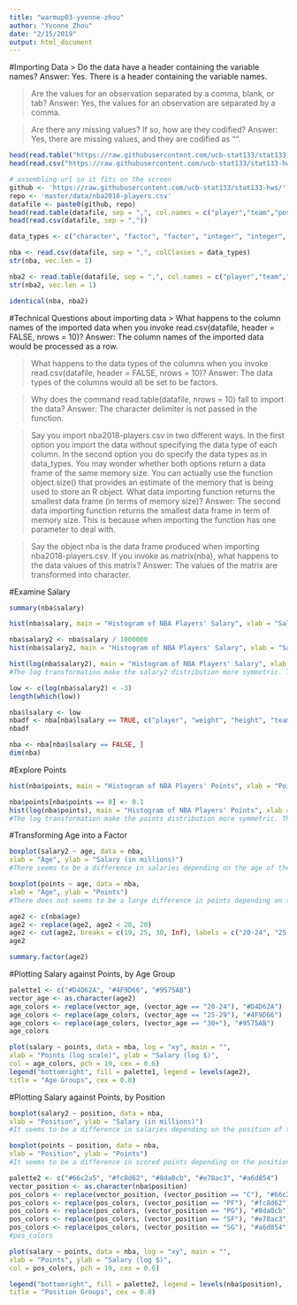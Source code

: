 ```yaml
---
title: "warmup03-yvonne-zhou"
author: "Yvonne Zhou"
date: "2/15/2019"
output: html_document
---
```


#Importing Data
> Do the data have a header containing the variable names?
Answer: Yes. There is a header containing the variable names.

> Are the values for an observation separated by a comma, blank, or tab?
Answer: Yes, the values for an observation are separated by a comma.

> Are there any missing values? If so, how are they codified?
Answer: Yes, there are missing values, and they are codified as "".

```r
head(read.table("https://raw.githubusercontent.com/ucb-stat133/stat133-hws/master/data/nba2018-players.csv", sep = ",", col.names = c("player","team","position","height","weight","age","experience","college","salary","games","minutes","points","points3","points2","points1"), skip = 1))
head(read.csv("https://raw.githubusercontent.com/ucb-stat133/stat133-hws/master/data/nba2018-players.csv", sep = ","))
```

```r
# assembling url so it fits on the screen
github <- 'https://raw.githubusercontent.com/ucb-stat133/stat133-hws/'
repo <- 'master/data/nba2018-players.csv'
datafile <- paste0(github, repo)
head(read.table(datafile, sep = ",", col.names = c("player","team","position","height","weight","age","experience","college","salary","games","minutes","points","points3","points2","points1"), skip = 1))
head(read.csv(datafile, sep = ","))
```

```r
data_types <- c("character", "factor", "factor", "integer", "integer", "integer", "integer", "character", "double", "integer", "integer", "integer", "integer", "integer", "integer")
```

```r
nba <- read.csv(datafile, sep = ",", colClasses = data_types)
str(nba, vec.len = 1)
```

```r
nba2 <- read.table(datafile, sep = ",", col.names = c("player","team","position","height","weight","age","experience","college","salary","games","minutes","points","points3","points2","points1"), colClasses = data_types, skip = 1)
str(nba2, vec.len = 1)
```

```r
identical(nba, nba2)
```

#Technical Questions about importing data
> What happens to the column names of the imported data when you invoke read.csv(datafile, header = FALSE, nrows = 10)?
Answer: The column names of the imported data would be processed as a row.

> What happens to the data types of the columns when you invoke read.csv(datafile, header = FALSE, nrows = 10)?
Answer: The data types of the columns would all be set to be factors.

> Why does the command read.table(datafile, nrows = 10) fall to import the data?
Answer: The character delimiter is not passed in the function.

> Say you import nba2018-players.csv in two different ways. In the first option you
import the data without specifying the data type of each column. In the second option
you do specify the data types as in data_types. You may wonder whether both options
return a data frame of the same memory size. You can actually use the function
object.size() that provides an estimate of the memory that is being used to store an
R object. What data importing function returns the smallest data frame (in terms of
memory size)?
Answer: The second data importing function returns the smallest data frame in term of memory size. This is because when importing the function has one parameter to deal with.

> Say the object nba is the data frame produced when importing nba2018-players.csv. If you invoke as.matrix(nba), what happens to the data values of this matrix?
Answer: The values of the matrix are transformed into character.

#Examine Salary
```r
summary(nba$salary)
```

```r
hist(nba$salary, main = "Histogram of NBA Players' Salary", xlab = "Salary(dollar)")
```

```r
nba$salary2 <- nba$salary / 1000000
hist(nba$salary2, main = "Histogram of NBA Players' Salary", xlab = "Salary(million dollar)")
```

```r
hist(log(nba$salary2), main = "Histogram of NBA Players' Salary", xlab = "Logged Salary(million dollar)")
#The log transformation make the salary2 distribution more symmetric. The rest of the distribution are high comparing to the small values on the left. This histogram is not symmetric, skewed left, and it is not uniform.
```

```r
low <- c(log(nba$salary2) < -3)
length(which(low))
```

```r
nba$lsalary <- low
nbadf <- nba[nba$lsalary == TRUE, c("player", "weight", "height", "team", "position")]
nbadf
```

```r
nba <- nba[nba$lsalary == FALSE, ]
dim(nba)
```

#Explore Points
```r
hist(nba$points, main = "Histogram of NBA Players' Points", xlab = "Points")
```

```r
nba$points[nba$points == 0] <- 0.1
hist(log(nba$points), main = "Histogram of NBA Players' Points", xlab = "Logged Points")
#The log transformation make the points distribution more symmetric. This histogram is not symmetric, skewed left, and it is not uniform. The histogram shows that more players have higher logged points.
```

#Transforming Age into a Factor
```r
boxplot(salary2 ~ age, data = nba,
xlab = "Age", ylab = "Salary (in millions)")
#There seems to be a difference in salaries depending on the age of the players.
```

```r
boxplot(points ~ age, data = nba,
xlab = "Age", ylab = "Points")
#There does not seems to be a large difference in points depending on the age of the players.
```

```r
age2 <- c(nba$age)
age2 <- replace(age2, age2 < 20, 20)
age2 <- cut(age2, breaks = c(19, 25, 30, Inf), labels = c("20-24", "25-29", "30+"))
age2
```

```r
summary.factor(age2)
```

#Plotting Salary against Points, by Age Group
```r
palette1 <- c("#D4D62A", "#4F9D66", "#9575AB")
vector_age <- as.character(age2)
age_colors <- replace(vector_age, (vector_age == "20-24"), "#D4D62A")
age_colors <- replace(age_colors, (vector_age == "25-29"), "#4F9D66")
age_colors <- replace(age_colors, (vector_age == "30+"), "#9575AB")
age_colors
```

```r
plot(salary ~ points, data = nba, log = "xy", main = "",
xlab = "Points (log scale)", ylab = "Salary (log $)",
col = age_colors, pch = 19, cex = 0.6)
legend("bottomright", fill = palette1, legend = levels(age2),
title = "Age Groups", cex = 0.8)
```

#Plotting Salary against Points, by Position
```r
boxplot(salary2 ~ position, data = nba,
xlab = "Position", ylab = "Salary (in millions)")
#It seems to be a difference in salaries depending on the position of the players.
```

```r
boxplot(points ~ position, data = nba,
xlab = "Position", ylab = "Points")
#It seems to be a difference in scored points depending on the position of the players.
```

```r
palette2 <- c("#66c2a5", "#fc8d62", "#8da0cb", "#e78ac3", "#a6d854")
vector_position <- as.character(nba$position)
pos_colors <- replace(vector_position, (vector_position == "C"), "#66c2a5")
pos_colors <- replace(pos_colors, (vector_position == "PF"), "#fc8d62")
pos_colors <- replace(pos_colors, (vector_position == "PG"), "#8da0cb")
pos_colors <- replace(pos_colors, (vector_position == "SF"), "#e78ac3")
pos_colors <- replace(pos_colors, (vector_position == "SG"), "#a6d854")
#pos_colors

plot(salary ~ points, data = nba, log = "xy", main = "",
xlab = "Points", ylab = "Salary (log $)",
col = pos_colors, pch = 19, cex = 0.6)

legend("bottomright", fill = palette2, legend = levels(nba$position),
title = "Position Groups", cex = 0.8)
````

